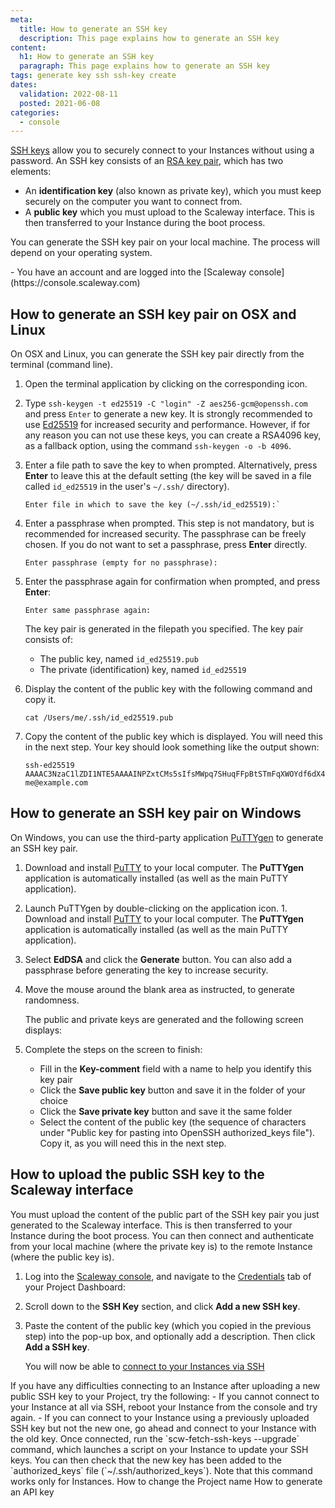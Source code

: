 ```yaml
---
meta:
  title: How to generate an SSH key
  description: This page explains how to generate an SSH key
content:
  h1: How to generate an SSH key
  paragraph: This page explains how to generate an SSH key
tags: generate key ssh ssh-key create
dates:
  validation: 2022-08-11
  posted: 2021-06-08
categories:
  - console
---
```


[SSH keys](/console/my-account/concepts#ssh-key) allow you to securely connect to your Instances without using a password. An SSH key consists of an [RSA key pair](https://en.wikipedia.org/wiki/RSA_(cryptosystem)), which has two elements:

- An **identification key** (also known as private key), which you must keep securely on the computer you want to connect from.
- A **public key** which you must upload to the Scaleway interface. This is then transferred to your Instance during the boot process.

You can generate the SSH key pair on your local machine. The process will depend on your operating system.

<Message type="requirement">
  - You have an account and are logged into the [Scaleway console](https://console.scaleway.com) 
</Message>

## How to generate an SSH key pair on OSX and Linux

On OSX and Linux, you can generate the SSH key pair directly from the terminal (command line).

1. Open the terminal application by clicking on the corresponding icon.
    <Lightbox src="scaleway-terminal-icon.webp" alt=""/>
2. Type `ssh-keygen -t ed25519 -C "login" -Z aes256-gcm@openssh.com` and press `Enter` to generate a new key.
    <Message type="important">
      It is strongly recommended to use [Ed25519](https://en.wikipedia.org/wiki/EdDSA#Ed25519) for increased security and performance. However, if for any reason you can not use these keys, you can create a RSA4096 key, as a fallback option, using the command `ssh-keygen -o -b 4096`. 
    </Message>
3. Enter a file path to save the key to when prompted. Alternatively, press **Enter** to leave this at the default setting (the key will be saved in a file called `id_ed25519` in the user's `~/.ssh/` directory).
    ```
    Enter file in which to save the key (~/.ssh/id_ed25519):`
    ```
4. Enter a passphrase when prompted. This step is not mandatory, but is recommended for increased security. The passphrase can be freely chosen. If you do not want to set a passphrase, press **Enter** directly.
    ```
    Enter passphrase (empty for no passphrase):
    ```
5. Enter the passphrase again for confirmation when prompted, and press **Enter**:
    ```
    Enter same passphrase again:
    ```

    The key pair is generated in the filepath you specified. The key pair consists of:
      - The public key, named `id_ed25519.pub`
      - The private (identification) key, named `id_ed25519`
6. Display the content of the public key with the following command and copy it.
    ```
    cat /Users/me/.ssh/id_ed25519.pub
    ```
7. Copy the content of the public key which is displayed. You will need this in the next step. Your key should look something like the output shown:
    ```
    ssh-ed25519 AAAAC3NzaC1lZDI1NTE5AAAAINPZxtCMs5sIfsMWpq7SHuqFFpBtSTmFqXWOYdf6dX4i me@example.com
    ```

## How to generate an SSH key pair on Windows

On Windows, you can use the third-party application [PuTTYgen](https://www.chiark.greenend.org.uk/~sgtatham/putty/latest.html) to generate an SSH key pair.

1. Download and install [PuTTY](https://www.chiark.greenend.org.uk/~sgtatham/putty/latest.html) to your local computer. The **PuTTYgen** application is automatically installed (as well as the main PuTTY application).
    <Lightbox src="scaleway-puttygen-app.webp" alt=""/>
2. Launch PuTTYgen by double-clicking on the application icon. 1. Download and install [PuTTY](https://www.chiark.greenend.org.uk/~sgtatham/putty/latest.html) to your local computer. The **PuTTYgen** application is automatically installed (as well as the main PuTTY application).
3. Select **EdDSA** and click the **Generate** button. You can also add a passphrase before generating the key to increase security.
    <Lightbox src="scaleway-puttygen-01.webp" alt="" />
4. Move the mouse around the blank area as instructed, to generate randomness.
    <Lightbox src="scaleway-puttygen-02.webp" alt="" />

    The public and private keys are generated and the following screen displays:
    <Lightbox src="scaleway-puttygen-03.webp" alt="" />
5. Complete the steps on the screen to finish:
    - Fill in the **Key-comment** field with a name to help you identify this key pair
    - Click the **Save public key** button and save it in the folder of your choice
    - Click the **Save private key** button and save it the same folder
    - Select the content of the public key (the sequence of characters under "Public key for pasting into OpenSSH authorized_keys file"). Copy it, as you will need this in the next step.

## How to upload the public SSH key to the Scaleway interface

You must upload the content of the public part of the SSH key pair you just generated to the Scaleway interface. This is then transferred to your Instance during the boot process. You can then connect and authenticate from your local machine (where the private key is) to the remote Instance (where the public key is).

1. Log into the [Scaleway console](https://console.scaleway.com), and navigate to the [Credentials](/console/my-project/concepts#credentials) tab of your Project Dashboard:
    <Lightbox src="scaleway-credentials-nav.webp" alt="" />
2. Scroll down to the **SSH Key** section, and click **Add a new SSH key**.
    <Lightbox src="scaleway-ssh-keys.webp" alt="" />
3. Paste the content of the public key (which you copied in the previous step) into the pop-up box, and optionally add a description. Then click **Add a SSH key**.

    You will now be able to [connect to your Instances via SSH](/compute/instances/how-to/connect-to-instance/)

<Message type="tip">
  If you have any difficulties connecting to an Instance after uploading a new public SSH key to your Project, try the following:  
    - If you cannot connect to your Instance at all via SSH, reboot your Instance from the console and try again.
    - If you can connect to your Instance using a previously uploaded SSH key but not the new one, go ahead and connect to your Instance with the old key. Once connected, run the `scw-fetch-ssh-keys --upgrade` command, which launches a script on your Instance to update your SSH keys. You can then check that the new key has been added to the `authorized_keys` file (`~/.ssh/authorized_keys`). Note that this command works only for Instances.
</Message>


<Navigation title="See Also">
  <PreviousButton to="/console/my-project/how-to/change-project-name/">How to change the Project name</PreviousButton>
  <NextButton to="/console/my-project/how-to/generate-api-key/">How to generate an API key</NextButton>
</Navigation>

